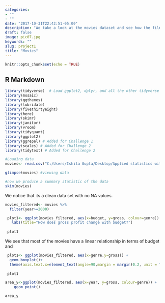```yaml
---
categories:
- ""
- ""
date: "2017-10-31T22:42:51-05:00"
description: "We take a look at the movies dataset and see how the film industry has changed over time."
draft: false
image: pic07.jpg
keywords: ""
slug: project1
title: "Movies"
---
```


```r
knitr::opts_chunk$set(echo = TRUE)
```

## R Markdown

```r
library(tidyverse)  # Load ggplot2, dplyr, and all the other tidyverse packages
library(mosaic)
library(ggthemes)
library(lubridate)
library(fivethirtyeight)
library(here)
library(skimr)
library(janitor)
library(vroom)
library(tidyquant)
library(ggplot2)
library(ggrepel) # Added for Challenge 1
library(scales) # Added for Challenge 2
library(tidytext) # Added for Challenge 2
```

```r
#Loading data
movies<- read.csv("C:/Users/Ishita Gupta/Desktop/Applied statistics with R/applied-statistics/session2-workshop1/data/movies.csv")

glimpse(movies) #viewing data
```
```r
#now we produce a summary statistic of the data
skim(movies)
```
We notice that its a clean data set with no NA values. 

```r

movies_filtered<- movies %>%
  filter(year>=2000) 

 plot1<- ggplot(movies_filtered, aes(x=budget, y=gross, colour=genre)) + geom_point()+
   labs(title="How does gross profit change with budget?")
 
 plot1
```

We see that most of the movies have a linear relationship in terms of budget and 

```r

 plot1<- ggplot(movies_filtered, aes(x=genre,y=gross)) + 
  geom_boxplot()+
  theme(axis.text.x=element_text(angle=90,margin = margin(0.2, unit = "cm"),vjust =1))
 
 plot1
```


```r
area_y<-ggplot(movies_filtered, aes(x=year, y=gross, colour=genre)) + 
    geom_point()

area_y
```